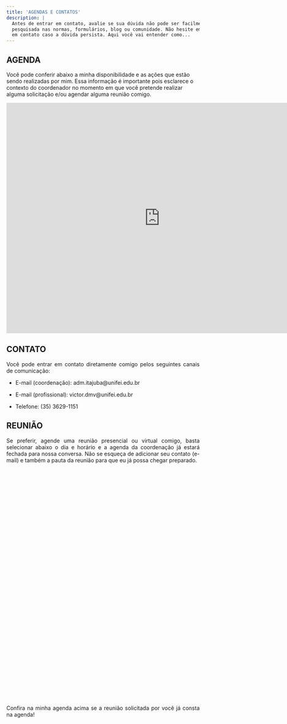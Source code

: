 ```yaml
---
title: 'AGENDAS E CONTATOS'
description: |
  Antes de entrar em contato, avalie se sua dúvida não pode ser facilmente 
  pesquisada nas normas, formulários, blog ou comunidade. Não hesite em entrar 
  em contato caso a dúvida persista. Aqui você vai entender como...
---
```


## AGENDA

Você pode conferir abaixo a minha disponibilidade e as ações que estão sendo 
realizadas por mim. Essa informação é importante pois esclarece o contexto do 
coordenador no momento em que você pretende realizar alguma solicitação e/ou 
agendar alguma reunião comigo. 

<iframe src="https://calendar.google.com/calendar/embed?height=600&wkst=2&bgcolor=%23ffffff&ctz=America%2FSao_Paulo&showTitle=0&showNav=1&showDate=0&showPrint=0&showTabs=0&showCalendars=0&showTz=0&mode=WEEK&src=dmljdG9yLmRtdkB1bmlmZWkuZWR1LmJy&src=Y18wcHRmdnNzZmk1Z3U2N3UxcXViazNtZTIzY0Bncm91cC5jYWxlbmRhci5nb29nbGUuY29t&color=%23039BE5&color=%23F6BF26" style="border-width:0" width="800" height="600" frameborder="0" scrolling="no"></iframe>

## CONTATO

<div style="text-align: justify">

Você pode entrar em contato diretamente comigo pelos seguintes canais de 
comunicação:

- E-mail (coordenação): adm.itajuba@unifei.edu.br

- E-mail (profissional): victor.dmv@unifei.edu.br

- Telefone: (35) 3629-1151

## REUNIÃO

Se preferir, agende uma reunião presencial ou virtual comigo, basta selecionar 
abaixo o dia e horário e a agenda da coordenação já estará fechada para nossa 
conversa. Não se esqueça de adicionar seu contato (e-mail) e também a pauta da 
reunião para que eu já possa chegar preparado.

<!-- Widget em linha do Calendly - início -->
<div class="calendly-inline-widget" data-url="https://calendly.com/profvictorvalerio/coordenacao-adm?hide_event_type_details=1&hide_gdpr_banner=1" style="min-width:320px;height:600px;"></div>
<script type="text/javascript" src="https://assets.calendly.com/assets/external/widget.js" async></script>
<!-- Widget em linha do Calendly - fim -->

Confira na minha agenda acima se a reunião solicitada por você já consta na 
agenda!

